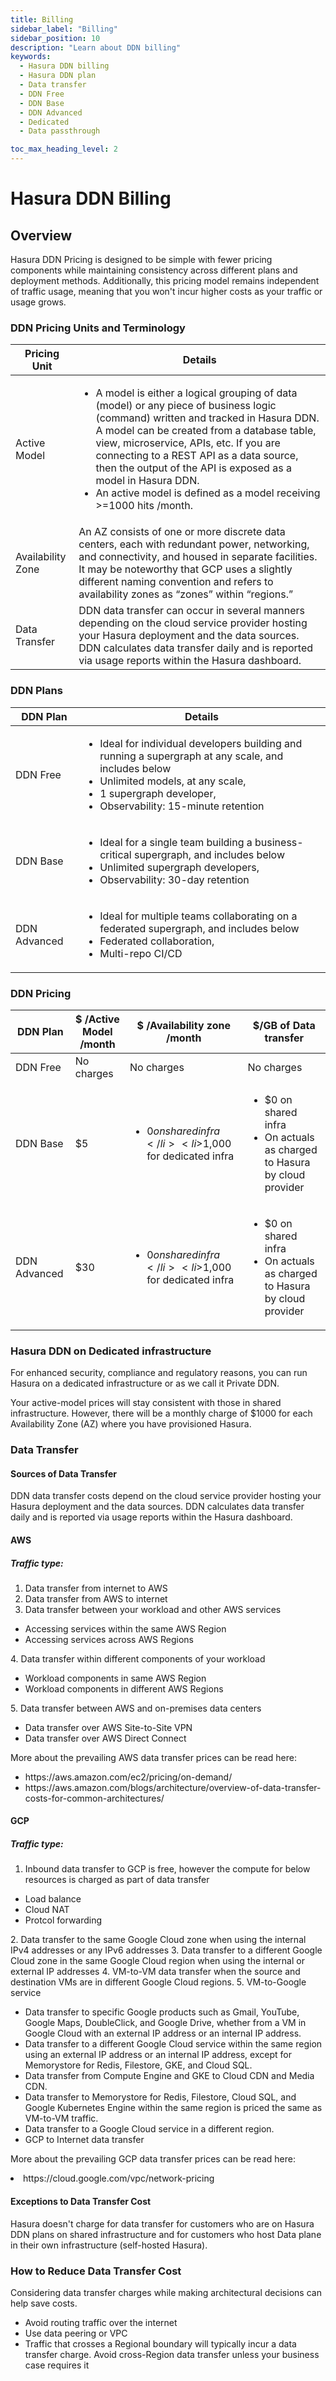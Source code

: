 ```yaml
---
title: Billing
sidebar_label: "Billing"
sidebar_position: 10
description: "Learn about DDN billing"
keywords:
  - Hasura DDN billing
  - Hasura DDN plan 
  - Data transfer
  - DDN Free
  - DDN Base
  - DDN Advanced
  - Dedicated
  - Data passthrough

toc_max_heading_level: 2
---
```

# Hasura DDN Billing

## Overview
Hasura DDN Pricing is designed to be simple with fewer pricing components while maintaining consistency across different plans and deployment methods. 
Additionally, this pricing model remains independent of traffic usage, meaning that you won't incur higher costs as your traffic or usage grows.

### DDN Pricing Units and Terminology
|Pricing Unit |Details|
|---|--|
|Active Model|<ul><li> A model is either a logical grouping of data (model) or any piece of business logic (command) written and tracked in Hasura DDN. A model can be created from a database table, view, microservice, APIs, etc. If you are connecting to a REST API as a data source, then the output of the API is exposed as a model in Hasura DDN.</li> <li>An active model is defined as a model receiving >=1000 hits /month.</li> </ul>|
|Availability Zone|An AZ consists of one or more discrete data centers, each with redundant power, networking, and connectivity, and housed in separate facilities. It may be noteworthy that GCP uses a slightly different naming convention and refers to availability zones as “zones” within “regions.”|
|Data Transfer|DDN data transfer can occur in several manners depending on the cloud service provider hosting your Hasura deployment and the data sources. DDN calculates data transfer daily and is reported via usage reports within the Hasura dashboard.|


### DDN Plans
|DDN Plan|Details|
|---|---|
|DDN Free|<ul><li> Ideal for individual developers building and running a supergraph at any scale, and includes below</li> <li> Unlimited models, at any scale, </li> <li>1 supergraph developer, </li> <li> Observability: 15-minute retention </li> </ul>|
|DDN Base|<ul><li> Ideal for a single team building a business-critical supergraph, and includes below</li> <li> Unlimited supergraph developers, </li> <li> Observability: 30-day retention </li> </ul>|
|DDN Advanced|<ul><li> Ideal for multiple teams collaborating on a federated supergraph, and includes below</li> <li> Federated collaboration, </li> <li> Multi-repo CI/CD </li> </ul>|


### DDN Pricing
|DDN Plan| $ /Active Model /month| $ /Availability zone /month | $/GB of Data transfer|
|---|---|---|---|
|DDN Free| No charges | No charges| No charges|
|DDN Base| $5| <ul> <li> $0 on shared infra </li> <li>$1,000 for dedicated infra </li></ul>| <ul> <li> $0 on shared infra </li> <li> On actuals as charged to Hasura by cloud provider </li></ul>|
|DDN Advanced|$30| <ul> <li> $0 on shared infra </li> <li>$1,000 for dedicated infra </li></ul>|<ul> <li> $0 on shared infra </li> <li> On actuals as charged to Hasura by cloud provider </li></ul>|


### Hasura DDN on Dedicated infrastructure

For enhanced security, compliance and regulatory reasons, you can run Hasura on a dedicated infrastructure or as we call it Private DDN.

Your active-model prices will stay consistent with those in shared infrastructure. However, there will be a monthly charge of $1000 for each Availability Zone (AZ) where you have provisioned Hasura.


### Data Transfer
#### Sources of Data Transfer
DDN data transfer costs depend on the cloud service provider hosting your Hasura deployment and the data sources. DDN calculates data transfer daily and is reported via usage reports within the Hasura dashboard.


#### AWS
##### Traffic type:
1. Data transfer from internet to AWS 
2. Data transfer from AWS to internet
3. Data transfer between your workload and other AWS services
<ul><li> Accessing services within the same AWS Region </li>
<li>Accessing services across AWS Regions </li> </ul>
4. Data transfer within different components of your workload
<ul><li> Workload components in same AWS Region </li>
<li> Workload components in different AWS Regions </li> </ul>
5. Data transfer between AWS and on-premises data centers
<ul><li> Data transfer over AWS Site-to-Site VPN </li>
<li> Data transfer over AWS Direct Connect </li> </ul>

More about the prevailing AWS data transfer prices can be read here:
<ul> <li> https://aws.amazon.com/ec2/pricing/on-demand/ </li>
<li> https://aws.amazon.com/blogs/architecture/overview-of-data-transfer-costs-for-common-architectures/ </li> </ul>


#### GCP
##### Traffic type:

1. Inbound data transfer to GCP is free, however the compute for below resources is charged as part of data transfer
<ul> <li> Load balance </li>
<li> Cloud NAT </li>
<li> Protcol forwarding </li> </ul>
2. Data transfer to the same Google Cloud zone when using the internal IPv4 addresses or any IPv6 addresses
3. Data transfer to a different Google Cloud zone in the same Google Cloud region when using the internal or external IP addresses
4. VM-to-VM data transfer when the source and destination VMs are in different Google Cloud regions.
5. VM-to-Google service
<ul><li> Data transfer to specific Google products such as Gmail, YouTube, Google Maps, DoubleClick, and Google Drive, whether from a VM in Google Cloud with an external IP address or an internal IP address. </li>
<li> Data transfer to a different Google Cloud service within the same region using an external IP address or an internal IP address, except for Memorystore for Redis, Filestore, GKE, and Cloud SQL. </li>
<li> Data transfer from Compute Engine and GKE to Cloud CDN and Media CDN. </li>
<li> Data transfer to Memorystore for Redis, Filestore, Cloud SQL, and Google Kubernetes Engine within the same region is priced the same as VM-to-VM traffic. </li>
<li>Data transfer to a Google Cloud service in a different region. </li>
<li> GCP to Internet data transfer</li> </ul>

More about the prevailing GCP data transfer prices can be read here:
<li> https://cloud.google.com/vpc/network-pricing </li>


#### Exceptions to Data Transfer Cost
Hasura doesn't charge for data transfer for customers who are on Hasura DDN plans on shared infrastructure and for customers who host Data plane in their own infrastructure (self-hosted Hasura).

### How to Reduce Data Transfer Cost
Considering data transfer charges while making architectural decisions can help save costs.
<ul>
<li> Avoid routing traffic over the internet </li> 
<li> Use data peering or VPC </li> 
<li> Traffic that crosses a Regional boundary will typically incur a data transfer charge. Avoid cross-Region data transfer unless your business case requires it </li> 
</ul>
